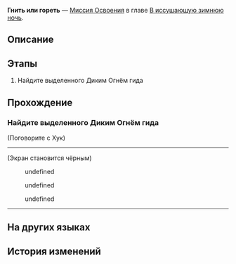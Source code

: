 {{Дополнить|Диалоги.}}
{{Миссия Инфобокс
|id              = 1010901
|Название        = 
|Изображение     = Миссия Освоения Гнить или гореть.png
|Тип             = Миссия Освоения
|События         = 
|Глава           = В иссушающую зимнюю ночь
|Условия         = 
* Завершена [[Миссия Освоения]] ''[[Лежащие среди ржавчин]]''
* Достигните [[Уровень Освоения|Уровня Освоения]] 13
|Персонажи       = Дань Хэн; Зеле; Март 7; Первопроходец; Сампо; Хук
|СтартЛокация    = [[Ярило-VI]] — [[Камнеград]]
|Локации         = Камнеград
|Предыдущая      = Лежащие среди ржавчин
|Следующая       = Мы не умеем прощаться
|Награды         = Опыт Освоения*1 000; Звёздный нефрит*80; Shadow of Destruction*1; Важность завтрака*1 { text = Важность завтрака }; Журнал приключений*10; Конденсированный эфир*5
}}
'''Гнить или гореть''' — [[Миссия Освоения]] в главе [[В иссушающую зимнюю ночь]].

==Описание==
{{Описание|Вы узнаёте всю правду об этом мире от Сварога. Хранительницы заняты Сохранением и намеренно скрывают информацию о Стеллароне от жителей Белобога. Жестокая правда становится для всех страшным ударом. Вам стоит тщательно обдумать свои дальнейшие действия.}}

==Этапы==
# Найдите выделенного Диким Огнём гида

==Прохождение==
{{Дополнить}}


===Найдите выделенного Диким Огнём гида===
{{Описание миссии|локация=Камнеград|Похоже, благодаря Март 7 и Дань Хэну Дикий Огонь объединился с Безымянными. Сейчас ваша цель предельно ясна: договориться со Сварогом, а если не выйдет, то Дикий Огонь готов к войне.<br />Для осуществления этой цели Олег выделил проводника для экипажа экспресса. Вы наверняка уже догадались, кто будет гидом...<br />Но, кажется, в условленном месте вас ждёт не хорошо знакомая тёмно-синяя фигура, а чёрное воплощение хаоса...}}
{{Диалог Начало}}

;(Поговорите с Хук)
----
<!--Unknown TalkSentence: 201230501-->
<!--Unknown TalkSentence: 201230502-->
<!--Unknown TalkSentence: 201230503-->
<!--Unknown TalkSentence: 201230504-->
;(Экран становится чёрным)
<!--Unknown TalkSentence: 201230505-->
:<!--0.3-second delay-->
<!--Unknown TalkSentence: 201230506-->
<!--Unknown TalkSentence: 201230507-->
<!--Unknown TalkSentence: 201230508-->
<!--Unknown TalkSentence: 201230509-->
<!--Unknown TalkSentence: 201230510-->
<!--Unknown TalkSentence: 201230511-->
:{{Диалог|Стрелка}} undefined
:{{Диалог|Стрелка}} undefined
:{{Диалог|Стрелка}} undefined
<!--Unknown TalkSentence: 201230513-->
<!--Unknown TalkSentence: 201230518-->
<!--Unknown TalkSentence: 201230519-->
<!--Unknown TalkSentence: 201230520-->
----
{{Диалог Конец}}

==На других языках==
{{На других языках
|en   = To Rot or to Burn
|zhs  = 腐烂或燃烧
|zht  = 腐爛或燃燒
|ja   = 腐敗または燃焼
|ko   = 부패 또는 연소
|es   = Pudrirse o arder
|fr   = Pourrir ou brûler
|ru   = Гнить или гореть
|th   = เน่าสลายหรือมอดไหม้
|vi   = Mục Nát Hoặc Rực Cháy
|de   = Verrotten oder verbrennen
|id   = Busuk atau Bakar
|pt   = Apodrecer ou Queimar
}}

==История изменений==
{{История изменений|2.7}}
